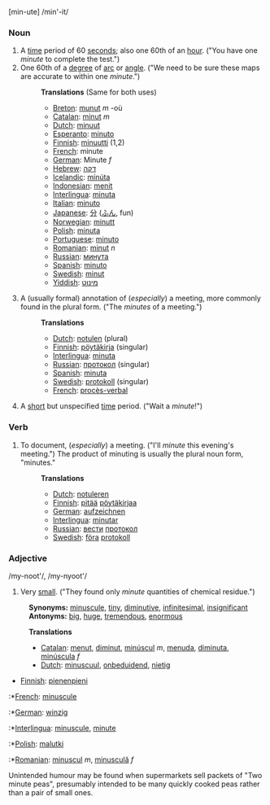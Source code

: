 [min-ute] /min'-it/

===Noun===
# A [[time]] period of 60 [[second]]s; also one 60th of an [[hour]].  ("You have one ''minute'' to complete the test.")
# One 60th of a [[degree]] of [[arc]] or [[angle]].  ("We need to be sure these maps are accurate to within one ''minute''.")
#:'''Translations''' (Same for both uses)
#:*[[Breton]]: [[munut]] ''m'' -où
#:*[[Catalan]]: [[minut]] ''m''
#:*[[Dutch]]: [[minuut]]
#:*[[Esperanto]]: [[minuto]]
#:*[[Finnish]]: [[minuutti]] (1,2)
#:*[[French]]: minute
#:*[[German]]: Minute ''f''
#:*[[Hebrew]]: [[דקה]]
#:*[[Icelandic]]: [[mínúta]]
#:*[[Indonesian]]: [[menit]]
#:*[[Interlingua]]: [[minuta]]
#:*[[Italian]]: [[minuto]]
#:*[[Japanese]]: [[分]] ([[ふん]], fun)
#:*[[Norwegian]]: [[minutt]]
#:*[[Polish]]: [[minuta]]
#:*[[Portuguese]]: [[minuto]]
#:*[[Romanian]]: [[minut]] ''n''
#:*[[Russian]]: [[минута]]
#:*[[Spanish]]: [[minuto]]
#:*[[Swedish]]: [[minut]]
#:*[[Yiddish]]: [[מינוט]]
# A (usually formal) annotation of (''especially'') a meeting, more commonly found in the plural form. ("The ''minutes'' of a meeting.")
#:'''Translations'''
#:*[[Dutch]]: [[notulen]] (plural)
#:*[[Finnish]]: [[pöytäkirja]] (singular)
#:*[[Interlingua]]: [[minuta]]
#:*[[Russian]]: [[протокол]] (singular)
#:*[[Spanish]]: [[minuta]]
#:*[[Swedish]]: [[protokoll]] (singular)
#:*[[French]]: [[procès-verbal]]
# A [[short]] but unspecified [[time]] period.  ("Wait a ''minute''!")

===Verb===
# To document, (''especially'') a meeting. ("I'll ''minute'' this evening's meeting.") The product of minuting is usually the plural noun form, "minutes."
#:'''Translations'''
#:*[[Dutch]]: [[notuleren]]
#:*[[Finnish]]: [[pitää]] [[pöytäkirja|pöytäkirjaa]]
#:*[[German]]: [[aufzeichnen]]
#:*[[Interlingua]]: [[minutar]]
#:*[[Russian]]: [[вести]] [[протокол]]
#:*[[Swedish]]: [[föra]] [[protokoll]]

===Adjective===
/my-noot'/, /my-nyoot'/
# Very [[small]].  ("They found only ''minute'' quantities of chemical residue.")
:'''Synonyms:''' [[minuscule]], [[tiny]], [[diminutive]], [[infinitesimal]], [[insignificant]] 
:'''Antonyms:''' [[big]], [[huge]], [[tremendous]], [[enormous]]

:'''Translations'''
:*[[Catalan]]: [[menut]], [[diminut]], [[minúscul]] ''m'', [[menuda]], [[diminuta]], [[minúscula]] ''f''
:*[[Dutch]]: [[minuscuul]], [[onbeduidend]], [[nietig]]
*[[Finnish]]: [[pienenpieni]]
:*[[French]]: [[minuscule]]
:*[[German]]: [[winzig]]
:*[[Interlingua]]: [[minuscule]], [[minute]]
:*[[Polish]]: [[malutki]]
:*[[Romanian]]: [[minuscul]] ''m'', [[minusculă]] ''f''

Unintended humour may be found when supermarkets sell packets of "Two minute peas", presumably intended to be many quickly cooked peas rather than a pair of small ones.